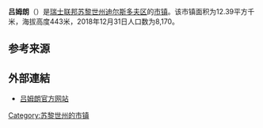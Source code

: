 {{Infobox settlement
| name = 吕姆朗
| native_name = {{lang|de|Rümlang}}
| settlement_type = [[市镇_(瑞士)|瑞士市镇]]
| image_skyline = Rümlang01.jpg
| image_caption = 吕姆朗风光
| image_seal = Rümlang-blazon.svg
| image_map = Karte Gemeinde Rümlang 2007.png
| map_caption = 吕姆朗在迪尔斯多夫区的位置
| pushpin_map = Switzerland
| pushpin_relief = Switzerland relief location map.jpg
| pushpin_label_position = bottom
| pushpin_map_caption = 吕姆朗在瑞士的位置
| subdivision_type = 国家
| subdivision_name = {{CHE}}
| subdivision_type1 = [[瑞士行政区划|州]]
| subdivision_name1 = [[File:Flag_of_Canton_of_Zürich.svg|16px]] [[苏黎世州|苏黎世州]]
| subdivision_type2 = [[区_(瑞士)|区]]
| subdivision_name2 = [[迪尔斯多夫区|迪尔斯多夫区]]
| elevation_m = 443
| area_total_km2 = 12.39
| population_as_of = 2018年12月31日
| population_footnotes = <ref>{{cite web|url=https://www.bfs.admin.ch/bfs/de/home/statistiken/bevoelkerung.assetdetail.7966022.html|title=Ständige Wohnbevölkerung nach Staatsangehörigkeitskategorie, Geschlecht und Gemeinde, Provisorische Jahresergebnisse, 2018|trans_title=瑞士联邦2018年按国籍、性别和市镇划分的常住人口统计表|date=2019-04-09|publisher=[[瑞士联邦统计署|瑞士联邦统计署]]|language=de|accessdate=2019-11-17|archive-date=2019-04-11|archive-url=https://web.archive.org/web/20190411063248/https://www.bfs.admin.ch/bfs/de/home/statistiken/bevoelkerung.assetdetail.7966022.html|dead-url=no}}</ref>
| population_total = 8170
| population_density_km2 = auto
| timezone = [[欧洲中部时间|CET]]
| utc_offset = +1
| timezone_DST = [[欧洲中部夏令时间|CEST]]
| utc_offset_DST = +2
| coordinates = {{coord|47|27|13|N|8|32|0|E|region:|display=inline,title}}
| postal_code_type = [[瑞士邮政编码系统|邮政编码]]
| postal_code = 8153
| blank_name = [[瑞士市镇官方编号|官方编号]]
| blank_info = 0097
| website = {{url|www.ruemlang.ch}}
}}

'''吕姆朗'''（{{lang-de|Rümlang}}）是[[瑞士联邦|瑞士联邦]][[苏黎世州|苏黎世州]][[迪尔斯多夫区|迪尔斯多夫区]]的[[市镇_(瑞士)|市镇]]。该市镇面积为12.39平方千米，海拔高度443米，2018年12月31日人口数为8,170。

== 参考来源 ==
{{reflist}}

== 外部連結 ==
* [http://www.ruemlang.ch 吕姆朗官方网站]{{Wayback|url=http://www.ruemlang.ch/ |date=20121008141752 }} {{de icon}}

{{Switzerland-geo-stub}}
{{DEFAULTSORT:Rümlang}}
[[Category:苏黎世州的市镇|Category:苏黎世州的市镇]]